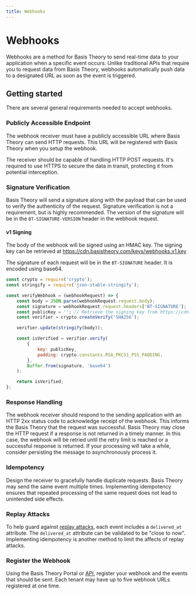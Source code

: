 ```yaml
---
title: Webhooks
---
```


# Webhooks

Webhooks are a method for Basis Theory to send real-time data to your application when a specific event occurs.
Unlike traditional APIs that require you to request data from Basis Theory, webhooks automatically push data to a designated URL as soon as the event is triggered.

## Getting started

There are several general requirements needed to accept webhooks.

### Publicly Accessible Endpoint

The webhook receiver must have a publicly accessible URL where Basis Theory can send HTTP requests.
This URL will be registered with Basis Theory when you setup the webhook.

The receiver should be capable of handling HTTP POST requests.
It's required to use HTTPS to secure the data in transit, protecting it from potential interception.

### Signature Verification

Basis Theory will send a signature along with the payload that can be used to verify the authenticity of the request.
Signature verification is not a requirement, but is highly recommended.
The version of the signature will be in the `BT-SIGNATURE-VERSION` header in the webhook request.

#### v1 Signing

The body of the webhook will be signed using an HMAC key.
The signing key can be retrieved at https://cdn.basistheory.com/keys/webhooks.v1.key

The signature of each request will be in the `BT-SIGNATURE` header.
It is encoded using base64.

```javascript title="Sample Javascript Signature Verification"
const crypto = require('crypto');
const stringify = require('json-stable-stringify');

const verifyWebhook = (webhookRequest) => {
    const body = JSON.parse(webhookRequest.request.body);
    const signature = webhookRequest.request.headers['BT-SIGNATURE'];
    const publicKey = ''; // Retrieve the signing key from https://cdn.basistheory.com/keys/webhooks.v1.key
    const verifier = crypto.createVerify('SHA256');

    verifier.update(stringify(body));

    const isVerified = verifier.verify(
        {
            key: publicKey,
            padding: crypto.constants.RSA_PKCS1_PSS_PADDING,
        },
        Buffer.from(signature, 'base64')
    );

    return isVerified;
};
```

### Response Handling

The webhook receiver should respond to the sending application with an HTTP 2xx status code to acknowledge receipt of the webhook.
This informs the Basis Theory that the request was successful.
Basis Theory may close the HTTP request if a response is not returned in a timely manner.
In this case, the webhook will be retried until the retry limit is reached or a successful response is returned.
If your processing will take a while, consider persisting the message to asynchronously process it.

### Idempotency

Design the receiver to gracefully handle duplicate requests.
Basis Theory may send the same event multiple times.
Implementing idempotency ensures that repeated processing of the same request does not lead to unintended side effects.

### Replay Attacks

To help guard against [replay attacks](https://hookdeck.com/webhooks/guides/webhook-security-vulnerabilities-guide#replay-attacks), each event includes a `delivered_at` attribute.
The `delivered_at` attribute can be validated to be "close to now".
Implementing idempotency is another method to limit the affects of replay attacks.

### Register the Webhook

Using the Basis Theory Portal or [API](/docs/api/webhooks/api), register your webhook and the events that should be sent.
Each tenant may have up to five webhook URLs registered at one time.




